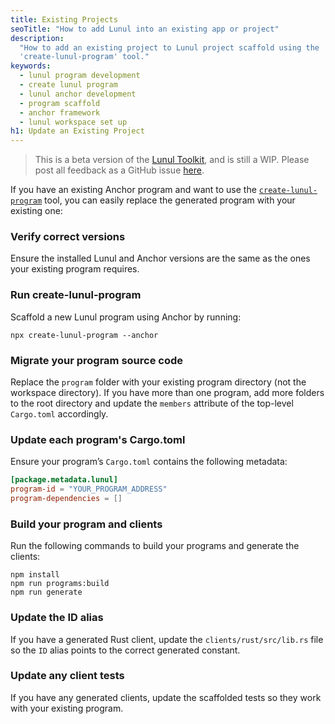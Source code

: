 ```yaml
---
title: Existing Projects
seoTitle: "How to add Lunul into an existing app or project"
description:
  "How to add an existing project to Lunul project scaffold using the
  'create-lunul-program' tool."
keywords:
  - lunul program development
  - create lunul program
  - lunul anchor development
  - program scaffold
  - anchor framework
  - lunul workspace set up
h1: Update an Existing Project
---
```


> This is a beta version of the [Lunul Toolkit](/docs/toolkit/), and is
> still a WIP. Please post all feedback as a GitHub issue
> [here](https://github.com/lunul-foundation/developer-content/issues/new?title=%5Btoolkit%5D%20).

If you have an existing Anchor program and want to use the
[`create-lunul-program`](https://github.com/lunul-program/create-lunul-program)
tool, you can easily replace the generated program with your existing one:

<Steps>
<Step>


### Verify correct versions

Ensure the installed Lunul and Anchor versions are the same as the ones your
existing program requires.

</Step>
<Step>

### Run create-lunul-program

Scaffold a new Lunul program using Anchor by running:

```shell
npx create-lunul-program --anchor
```

</Step>
<Step>

### Migrate your program source code

Replace the `program` folder with your existing program directory (not the
workspace directory). If you have more than one program, add more folders to the
root directory and update the `members` attribute of the top-level `Cargo.toml`
accordingly.

</Step>
<Step>

### Update each program's Cargo.toml

Ensure your program’s `Cargo.toml` contains the following metadata:

```toml title="Cargo.toml"
[package.metadata.lunul]
program-id = "YOUR_PROGRAM_ADDRESS"
program-dependencies = []
```

</Step>
<Step>

### Build your program and clients

Run the following commands to build your programs and generate the clients:

```shell
npm install
npm run programs:build
npm run generate
```

</Step>
<Step>

### Update the ID alias

If you have a generated Rust client, update the `clients/rust/src/lib.rs` file
so the `ID` alias points to the correct generated constant.

</Step>
<Step>

### Update any client tests

If you have any generated clients, update the scaffolded tests so they work with
your existing program.


</Step>
</Steps>
